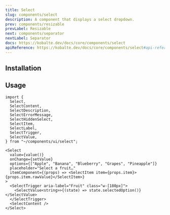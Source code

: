 ```yaml
---
title: Select
slug: components/select
description: A component that displays a select dropdown.
prev: components/resizable
prevLabel: Resizable
next: components/separator
nextLabel: Separator
docs: https://kobalte.dev/docs/core/components/select
apiReference: https://kobalte.dev/docs/core/components/select#api-reference
---
```



<PreviewTabs demoCode={SelectDemoCode}>
    <SelectDemo client:only="solid-js" /> 
</PreviewTabs>

## Installation

<InstallationTabs name="select" code={SelectCode} />

## Usage

```tsx
import {
  Select,
  SelectContent,
  SelectDescription,
  SelectErrorMessage,
  SelectHiddenSelect,
  SelectItem,
  SelectLabel,
  SelectTrigger,
  SelectValue,
} from "~/components/ui/select";
```

```tsx
<Select
  value={value()}
  onChange={setValue}
  options={["Apple", "Banana", "Blueberry", "Grapes", "Pineapple"]}
  placeholder="Select a fruit…"
  itemComponent={(props) => <SelectItem item={props.item}>{props.item.rawValue}</SelectItem>}
>
  <SelectTrigger aria-label="Fruit" class="w-[180px]">
    <SelectValue<string>>{(state) => state.selectedOption()}</SelectValue>
  </SelectTrigger>
  <SelectContent />
</Select>
```